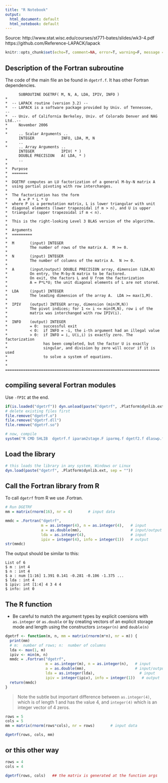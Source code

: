 ```yaml
---
title: "R Notebook"
output:
  html_document: default
  html_notebook: default
---
```


Source: http://www.stat.wisc.edu/courses/st771-bates/slides/wk3-4.pdf
        https://github.com/Reference-LAPACK/lapack

```r
knitr::opts_chunk$set(echo=T, comment=NA, error=T, warning=F, message = F, fig.align = 'center')
```


## Description of the Fortran subroutine
The code of the main file an be found in `dgetrf.f`. It has other Fortran dependencies.

```
      SUBROUTINE DGETRF( M, N, A, LDA, IPIV, INFO )
*
*  -- LAPACK routine (version 3.2) --
*  -- LAPACK is a software package provided by Univ. of Tennessee,    --
*  -- Univ. of California Berkeley, Univ. of Colorado Denver and NAG Ltd..--
*     November 2006
*
*     .. Scalar Arguments ..
      INTEGER            INFO, LDA, M, N
*     ..
*     .. Array Arguments ..
      INTEGER            IPIV( * )
      DOUBLE PRECISION   A( LDA, * )
*     ..
*
*  Purpose
*  =======
*
*  DGETRF computes an LU factorization of a general M-by-N matrix A
*  using partial pivoting with row interchanges.
*
*  The factorization has the form
*     A = P * L * U
*  where P is a permutation matrix, L is lower triangular with unit
*  diagonal elements (lower trapezoidal if m > n), and U is upper
*  triangular (upper trapezoidal if m < n).
*
*  This is the right-looking Level 3 BLAS version of the algorithm.
*
*  Arguments
*  =========
*
*  M       (input) INTEGER
*          The number of rows of the matrix A.  M >= 0.
*
*  N       (input) INTEGER
*          The number of columns of the matrix A.  N >= 0.
*
*  A       (input/output) DOUBLE PRECISION array, dimension (LDA,N)
*          On entry, the M-by-N matrix to be factored.
*          On exit, the factors L and U from the factorization
*          A = P*L*U; the unit diagonal elements of L are not stored.
*
*  LDA     (input) INTEGER
*          The leading dimension of the array A.  LDA >= max(1,M).
*
*  IPIV    (output) INTEGER array, dimension (min(M,N))
*          The pivot indices; for 1 <= i <= min(M,N), row i of the
*          matrix was interchanged with row IPIV(i).
*
*  INFO    (output) INTEGER
*          = 0:  successful exit
*          < 0:  if INFO = -i, the i-th argument had an illegal value
*          > 0:  if INFO = i, U(i,i) is exactly zero. The factorization
*                has been completed, but the factor U is exactly
*                singular, and division by zero will occur if it is used
*                to solve a system of equations.
*
*  =====================================================================
```

## compiling several Fortran modules
Use `-fPIC` at the end.
```r
if(is.loaded("dgetrf")) dyn.unload(paste("dgetrf", .Platform$dynlib.ext, sep = ""))
# delete existing files first
file.remove("dgetrf.o")
file.remove("dgetrf.dll")
file.remove("dgetrf.so")

# now, compile
system("R CMD SHLIB  dgetrf.f iparam2stage.F iparmq.f dgetf2.f dlaswp.f  dlamch.f  ilaenv.f lsame.f ieeeck.f xerbla.f dgemm.f dtrsm.f -fPIC")

```

## Load the library
```r
# this loads the library in any system, Windows or Linux
dyn.load(paste("dgetrf", .Platform$dynlib.ext, sep = ""))
```


## Call the Fortran library from R
To call `dgetrf` from R we use .Fortran.
```r
# Run DGETRF
mm = matrix(rnorm(16), nr = 4)       # input data

mmdc = .Fortran("dgetrf", 
                m = as.integer(4), n = as.integer(4),   # input
                a = as.double(mm),                      # input/output
                lda = as.integer(4),                    # input
                ipiv = integer(4), info = integer(1))   # output
str(mmdc)
```

The output should be similar to this:

```
List of 6
$ m : int 4
$ n : int 4
$ a : num [1:16] 1.391 0.141 -0.281 -0.106 -1.375 ...
$ lda : int 4
$ ipiv: int [1:4] 4 3 4 4
$ info: int 0
```

## The R function
* Be careful to match the argument types by explicit coersions with
`as.integer` or `as.double` or by creating vectors of an explicit
storage mode and length using the constructors `integer(n)` and
`double(n)`

```r
dgetrf <- function(m, n, mm = matrix(rnorm(m*n), nr = m)) {
  print(mm)
  # m:  number of rows; n:  number of columns
  lda <- max(1, m)
  ipiv <- min(m, n)
  mmdc = .Fortran("dgetrf", 
                  m = as.integer(m), n = as.integer(n),   # input
                  a = as.double(mm),                      # input/output
                  lda = as.integer(lda),                    # input
                  ipiv = integer(ipiv), info = integer(1))   # output
  return(mmdc)
}
```

> Note the subtle but important difference between `as.integer(4)`,
which is of length 1 and has the value 4, and `integer(4)` which is
an integer vector of 4 zeros.

```r
rows = 5
cols = 5
mm = matrix(rnorm(rows*cols), nr = rows)       # input data

dgetrf(rows, cols, mm)
```

## or this other way
```r
rows = 4
cols = 4

dgetrf(rows, cols)   ## the matrix is generated at the function args
```

